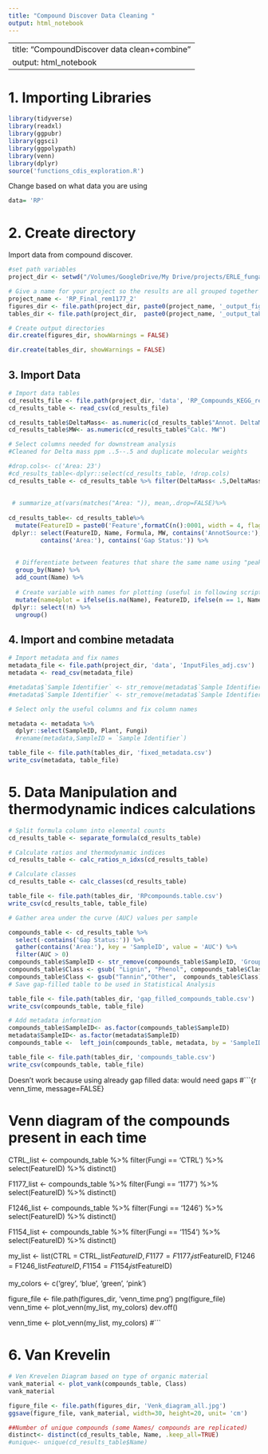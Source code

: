 ```yaml
---
title: "Compound Discover Data Cleaning "
output: html_notebook
---
```

---
title: "CompoundDiscover data clean+combine"
output: html_notebook
---

# 1. Importing Libraries

```r
library(tidyverse)
library(readxl)
library(ggpubr)
library(ggsci)
library(ggpolypath)
library(venn)
library(dplyr)
source('functions_cdis_exploration.R')
```


Change based on what data you are using
```r
data= 'RP'
```

# 2. Create directory

Import data from compound discover.

```r
#set path variables
project_dir <- setwd("/Volumes/GoogleDrive/My Drive/projects/ERLE_fungal_symbionts/IsolatesAlone")

# Give a name for your project so the results are all grouped together in a directory with the same name
project_name <- 'RP_Final_rem1177_2'
figures_dir <- file.path(project_dir, paste0(project_name, '_output_figures'))
tables_dir <- file.path(project_dir,  paste0(project_name, '_output_tables'))

# Create output directories
dir.create(figures_dir, showWarnings = FALSE)

dir.create(tables_dir, showWarnings = FALSE)
```

## 3. Import Data

```r
# Import data tables
cd_results_file <- file.path(project_dir, 'data', 'RP_Compounds_KEGG_rem.1177_2.csv')
cd_results_table <- read_csv(cd_results_file)

cd_results_table$DeltaMass<- as.numeric(cd_results_table$"Annot. DeltaMass [ppm]")
cd_results_table$MW<- as.numeric(cd_results_table$"Calc. MW")

# Select columns needed for downstream analysis
#Cleaned for Delta mass ppm ..5--.5 and duplicate molecular weights

#drop.cols<- c('Area: 23')
#cd_results_table<-dplyr::select(cd_results_table, !drop.cols)
cd_results_table <- cd_results_table %>% filter(DeltaMass< .5,DeltaMass> -.5)
  
  
 # summarize_at(vars(matches("Area: ")), mean,.drop=FALSE)%>%
  
cd_results_table<- cd_results_table%>%
  mutate(FeatureID = paste0('Feature',formatC(n():0001, width = 4, flag = '0'))) %>%
 dplyr:: select(FeatureID, Name, Formula, MW, contains('AnnotSource:'), contains('Results'), contains('Pathways'), 
         contains('Area:'), contains('Gap Status:')) %>% 
   
  
  # Differentiate between features that share the same name using "peak#" at the end of the name
  group_by(Name) %>%
  add_count(Name) %>% 
  
  # Create variable with names for plotting (useful in following scripts)
  mutate(name4plot = ifelse(is.na(Name), FeatureID, ifelse(n == 1, Name, paste0(Name, '-peak', n():1)))) %>% 
 dplyr:: select(!n) %>% 
  ungroup()

```


## 4. Import and combine metadata
```r

# Import metadata and fix names
metadata_file <- file.path(project_dir, 'data', 'InputFiles_adj.csv')
metadata <- read_csv(metadata_file)

#metadata$`Sample Identifier` <- str_remove(metadata$`Sample Identifier`, 'Saleska_')
#metadata$`Sample Identifier` <- str_remove(metadata$`Sample Identifier`, '_23.*')

# Select only the useful columns and fix column names

metadata <- metadata %>% 
  dplyr::select(SampleID, Plant, Fungi) 
  #rename(metadata,SampleID = `Sample Identifier`)

table_file <- file.path(tables_dir, 'fixed_metadata.csv')
write_csv(metadata, table_file)


```
# 5. Data Manipulation and thermodynamic indices calculations

```r

# Split formula column into elemental counts
cd_results_table <- separate_formula(cd_results_table)

# Calculate ratios and thermodynamic indices
cd_results_table <- calc_ratios_n_idxs(cd_results_table)

# Calculate classes
cd_results_table <- calc_classes(cd_results_table)

table_file <- file.path(tables_dir, 'RPcompounds.table.csv')
write_csv(cd_results_table, table_file)

# Gather area under the curve (AUC) values per sample

compounds_table <- cd_results_table %>% 
  select(-contains('Gap Status:')) %>% 
  gather(contains('Area:'), key = 'SampleID', value = 'AUC') %>% 
  filter(AUC > 0)
compounds_table$SampleID <- str_remove(compounds_table$SampleID, 'Group Area: ')
compounds_table$Class <- gsub( "Lignin", "Phenol", compounds_table$Class)
compounds_table$Class <- gsub("Tannin","Other",  compounds_table$Class)
# Save gap-filled table to be used in Statistical Analysis

table_file <- file.path(tables_dir, 'gap_filled_compounds_table.csv')
write_csv(compounds_table, table_file)

```

``` r
# Add metadata information
compounds_table$SampleID<- as.factor(compounds_table$SampleID)
metadata$SampleID<- as.factor(metadata$SampleID)
compounds_table <-  left_join(compounds_table, metadata, by = 'SampleID')

table_file <- file.path(tables_dir, 'compounds_table.csv')
write_csv(compounds_table, table_file)

```


Doesn't work because using already gap filled data: would need gaps
#```{r venn_time, message=FALSE}

# Venn diagram of the compounds present in each time
CTRL_list <- compounds_table %>% 
  filter(Fungi == 'CTRL') %>% 
  select(FeatureID) %>% 
  distinct()

F1177_list <- compounds_table %>% 
  filter(Fungi == '1177') %>% 
  select(FeatureID) %>% 
  distinct()

F1246_list <- compounds_table %>% 
  filter(Fungi == '1246') %>% 
  select(FeatureID) %>% 
  distinct()

F1154_list <- compounds_table %>% 
  filter(Fungi == '1154') %>% 
  select(FeatureID) %>% 
  distinct()

my_list <- list(CTRL = CTRL_list$FeatureID,
                F1177 = F1177_list$FeatureID,
                F1246 = F1246_list$FeatureID,
                F1154 = F1154_list$FeatureID)

my_colors <- c('grey', 'blue', 'green', 'pink')

figure_file <- file.path(figures_dir, 'venn_time.png')
png(figure_file)
venn_time <- plot_venn(my_list, my_colors)
dev.off()

venn_time <- plot_venn(my_list, my_colors)
#```



# 6. Van Krevelin
```r

# Ven Krevelen Diagram based on type of organic material
vank_material <- plot_vank(compounds_table, Class)
vank_material

figure_file <- file.path(figures_dir, 'Venk_diagram_all.jpg')
ggsave(figure_file, vank_material, width=30, height=20, unit= 'cm')

```

```r
##Number of unique compounds (some Names/ compounds are replicated)
distinct<- distinct(cd_results_table, Name, .keep_all=TRUE)
#unique<- unique(cd_results_table$Name)
```